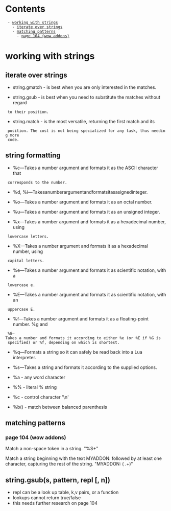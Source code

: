 = Contents =
  - [[#working with strings|working with strings]]
    - [[#working with strings#iterate over strings|iterate over strings]]
    - [[#working with strings#matching patterns|matching patterns]]
      - [[#working with strings#matching patterns#page 104 (wow addons)|page 104 (wow addons)]]

= working with strings =



== iterate over strings ==

{{{lua -- using string.byte might be faster for bigger sets

for c in string.gmatch("sentence", ".") do print(c) end }}}

* string.gmatch - is best when you are only interested in the matches.

* string.gsub - is best when you need to substitute the matches without regard
  to their position.

* string.match - is the most versatile, returning the first match and its
  position. The cost is not being specialized for any task, thus needing more
  code.

== string formatting ==

* %c—Takes a number argument and formats it as the ASCII character that
  corresponds to the number.

* %d, %i—Takesanumberargumentandformatsitasasignedinteger.

* %o—Takes a number argument and formats it as an octal number.

* %u—Takes a number argument and formats it as an unsigned integer.

* %x—Takes a number argument and formats it as a hexadecimal number, using
  lowercase letters.

* %X—Takes a number argument and formats it as a hexadecimal number, using
  capital letters.

* %e—Takes a number argument and formats it as scientific notation, with a
  lowercase e.

* %E—Takes a number argument and formats it as scientific notation, with an
  uppercase E.

* %f—Takes a number argument and formats it as a floating-point number. %g and
  %G—Takes a number and formats it according to either %e (or %E if %G is
  specified) or %f, depending on which is shortest.

* %q—Formats a string so it can safely be read back into a Lua interpreter.

* %s—Takes a string and formats it according to the supplied options.

* %a - any word character

* %% - literal % string

* %c - control character '\n'

* %b() - match between balanced parenthesis {{{lua

string.format(“%%c: %c“, 83)            %c: S string.format(“%+d“, 17.0)
+17 string.format(“%05d“, 17)               00017 string.format(“%o“, 17)
21 string.format(“%u“, 3.14)               3 string.format(“%x“, 13)
D string.format(“%X“, 13)                 D string.format(“%e“, 1000)
1.000000e+03 string.format(“%E“, 1000)               1.000000E+03
string.format(“%6.3f“, 13)              13.000 string.format(“%q“, [[“One“,
“Two“]])   “\“One\“, \“Two\““ string.format(“%s“, “monkey“)           monkey
string.format(“%10s“, “monkey“)         monkey mon string.format(“%5.3s“,
“monkey“)

}}}

== matching patterns ==

=== page 104 (wow addons) ===

Match a non-space token in a string. "%S+"

Match a string beginning with the text MYADDON: followed by at least one
character, capturing the rest of the string. "MYADDON: ( .+)"


{{{lua
t = {}
s = "from=world, to=lua"
for k, v in string.gmatch(s, "(%w+)=(%w+)") do
  t[k] = v
end

for k, v in pairs(t) do
  print(k, v)
end
}}}


== string.gsub(s, pattern, repl [, n]) ==

* repl can be a look up table, k,v pairs, or a function
* lookups cannot return true/false
* this needs further research on page 104
